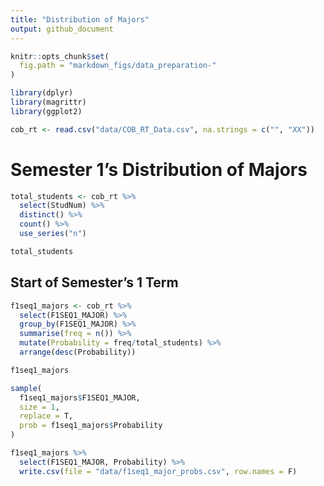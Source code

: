 ```yaml
---
title: "Distribution of Majors"
output: github_document
---
```


```r
knitr::opts_chunk$set(
  fig.path = "markdown_figs/data_preparation-"
)
```

```r
library(dplyr)
library(magrittr)
library(ggplot2)
```

```r
cob_rt <- read.csv("data/COB_RT_Data.csv", na.strings = c("", "XX"))
```

# Semester 1's Distribution of Majors 

```r
total_students <- cob_rt %>%
  select(StudNum) %>%
  distinct() %>%
  count() %>% 
  use_series("n")

total_students
```


## Start of Semester's 1 Term

```r
f1seq1_majors <- cob_rt %>%
  select(F1SEQ1_MAJOR) %>%
  group_by(F1SEQ1_MAJOR) %>%
  summarise(freq = n()) %>%
  mutate(Probability = freq/total_students) %>%
  arrange(desc(Probability))

f1seq1_majors
```

```r
sample(
  f1seq1_majors$F1SEQ1_MAJOR,
  size = 1, 
  replace = T,
  prob = f1seq1_majors$Probability
)
```

```r
f1seq1_majors %>%
  select(F1SEQ1_MAJOR, Probability) %>%
  write.csv(file = "data/f1seq1_major_probs.csv", row.names = F)
```


